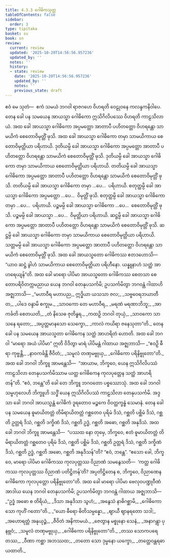 ```yaml
---
title: 4.3.3 ဂေါဓိကသုတ္တ
tableOfContents: false
sidebar:
  order: 3
type: tipitaka
basket: su
book: sn
review:
  current: review
  updated: '2025-10-20T14:56:56.957236'
  updated_by: ''
  notes: ''
  history:
  - state: review
    date: '2025-10-20T14:56:56.957236'
    updated_by: ''
    notes: ''
    previous_state: draft
---
```



<DynamicBreadcrumb />


<ReviewStatus review={frontmatter.review} showDetails={true} />

<HypothesisAnnotation frontmatter={frontmatter} />

<Division number="159" book="sn" e="ch" v="18" p="303">

<Paragraph number="886" book="sn">
ဧဝံ မေ သုတံ—  ဧကံ သမယံ ဘဂဝါ ရာဇဂဟေ ဝိဟရတိ ဝေဠုဝနေ ကလန္ဒကနိဝါပေ. တေန ခေါ ပန သမယေန အာယသ္မာ ဂေါဓိကော ဣသိဂိလိပဿေ ဝိဟရတိ ကာဠသိလာယံ. အထ ခေါ အာယသ္မာ ဂေါဓိကော အပ္ပမတ္တော အာတာပီ ပဟိတတ္တော ဝိဟရန္တော သာမယိကံ စေတောဝိမုတ္တိံ ဖုသိ. အထ ခေါ အာယသ္မာ ဂေါဓိကော တမှာ သာမယိကာယ စေတောဝိမုတ္တိယာ ပရိဟာယိ. ဒုတိယမ္ပိ ခေါ အာယသ္မာ ဂေါဓိကော အပ္ပမတ္တော အာတာပီ ပဟိတတ္တော ဝိဟရန္တော သာမယိကံ စေတောဝိမုတ္တိံ ဖုသိ. ဒုတိယမ္ပိ ခေါ အာယသ္မာ ဂေါဓိကော တမှာ သာမယိကာယ စေတောဝိမုတ္တိယာ ပရိဟာယိ. တတိယမ္ပိ ခေါ အာယသ္မာ ဂေါဓိကော အပ္ပမတ္တော အာတာပီ ပဟိတတ္တော ဝိဟရန္တော သာမယိကံ စေတောဝိမုတ္တိံ ဖုသိ. တတိယမ္ပိ ခေါ အာယသ္မာ ဂေါဓိကော တမှာ …ပေ…  ပရိဟာယိ. စတုတ္ထမ္ပိ ခေါ အာယသ္မာ ဂေါဓိကော အပ္ပမတ္တော …ပေ…  ဝိမုတ္တိံ ဖုသိ. စတုတ္ထမ္ပိ ခေါ အာယသ္မာ ဂေါဓိကော တမှာ …ပေ…  ပရိဟာယိ. ပဉ္စမမ္ပိ ခေါ အာယသ္မာ ဂေါဓိကော …ပေ…  စေတောဝိမုတ္တိံ ဖုသိ. ပဉ္စမမ္ပိ ခေါ အာယသ္မာ …ပေ…  ဝိမုတ္တိယာ ပရိဟာယိ. ဆဋ္ဌမ္ပိ ခေါ အာယသ္မာ ဂေါဓိကော အပ္ပမတ္တော အာတာပီ ပဟိတတ္တော ဝိဟရန္တော သာမယိကံ စေတောဝိမုတ္တိံ ဖုသိ. ဆဋ္ဌမ္ပိ ခေါ အာယသ္မာ ဂေါဓိကော တမှာ သာမယိကာယ စေတောဝိမုတ္တိယာ ပရိဟာယိ. သတ္တမမ္ပိ ခေါ အာယသ္မာ ဂေါဓိကော အပ္ပမတ္တော အာတာပီ ပဟိတတ္တော ဝိဟရန္တော သာမယိကံ စေတောဝိမုတ္တိံ ဖုသိ.
</Paragraph>

<Paragraph number="887" book="sn">
အထ ခေါ အာယသ္မတော ဂေါဓိကဿ ဧတဒဟောသိ—  “ယာဝ ဆဋ္ဌံ ခွါဟံ သာမယိကာယ စေတောဝိမုတ္တိယာ ပရိဟီနော. ယန္နူနာဟံ သတ္ထံ အာဟရေယျန်”တိ. အထ ခေါ မာရော ပါပိမာ အာယသ္မတော ဂေါဓိကဿ စေတသာ စေတောပရိဝိတက္ကမညာယ ယေန ဘဂဝါ တေနုပသင်္ကမိ; ဥပသင်္ကမိတွာ ဘဂဝန္တံ ဂါထာဟိ အဇ္ဈဘာသိ—
</Paragraph>

<Paragraph number="888" type="verses" book="sn">
_“မဟာဝီရ မဟာပည,_  
ဣဒ္ဓိယာ ယသသာ ဇလ;_  
_သဗ္ဗဝေရဘယာတီတ,_  
_ပါဒေ ဝန္ဒာမိ စက္ခုမ._  

</Paragraph>

<Paragraph number="889" type="verses" book="sn">
_သာဝကော တေ မဟာဝီရ,_  
_မရဏံ မရဏာဘိဘူ;_  
_အာကင်္ခတိ စေတယတိ,_  
_တံ နိသေဓ ဇုတိန္ဓရ._  

</Paragraph>

<Paragraph number="890" type="verses" book="sn">
_ကထဉှိ ဘဂဝါ တုယှံ,_  
_သာဝကော သာသနေ ရတော;_  
_အပ္ပတ္တမာနသော သေက္ခော,_  
_ကာလံ ကယိရာ ဇနေသုတာ”တိ._  

</Paragraph>

<Paragraph number="891" book="sn">
တေန ခေါ ပန သမယေန အာယသ္မတာ ဂေါဓိကေန သတ္ထံ အာဟရိတံ ဟောတိ. အထ ခေါ ဘဂဝါ “မာရော အယံ ပါပိမာ” ဣတိ ဝိဒိတွာ မာရံ ပါပိမန္တံ ဂါထာယ အဇ္ဈဘာသိ—
</Paragraph>

<Paragraph number="892" type="verses" book="sn">
_“ဧဝဉှိ ဓီရာ ကုဗ္ဗန္တိ,_  
_နာဝကင်္ခန္တိ ဇီဝိတံ;_  
_သမူလံ တဏှမဗ္ဗုယှ,_  
_ဂေါဓိကော ပရိနိဗ္ဗုတော”တိ._  

</Paragraph>

<Paragraph number="893" book="sn">
အထ ခေါ ဘဂဝါ ဘိက္ခူ အာမန္တေသိ—  “အာယာမ, ဘိက္ခဝေ, ယေန ဣသိဂိလိပဿံ ကာဠသိလာ တေနုပသင်္ကမိဿာမ ယတ္ထ ဂေါဓိကေန ကုလပုတ္တေန သတ္ထံ အာဟရိတန်”တိ. “ဧဝံ, ဘန္တေ”တိ ခေါ တေ ဘိက္ခူ ဘဂဝတော ပစ္စဿောသုံ.
</Paragraph>

<Paragraph number="894" book="sn">
အထ ခေါ ဘဂဝါ သမ္ဗဟုလေဟိ ဘိက္ခူဟိ သဒ္ဓိံ ယေန ဣသိဂိလိပဿံ ကာဠသိလာ တေနုပသင်္ကမိ. အဒ္ဒသာ ခေါ ဘဂဝါ အာယသ္မန္တံ ဂေါဓိကံ ဒူရတောဝ မဉ္စကေ ဝိဝတ္တက္ခန္ဓံ သေမာနံ. တေန ခေါ ပန သမယေန ဓူမာယိတတ္တံ တိမိရာယိတတ္တံ ဂစ္ဆတေဝ ပုရိမံ ဒိသံ, ဂစ္ဆတိ ပစ္ဆိမံ ဒိသံ, ဂစ္ဆတိ ဥတ္တရံ ဒိသံ, ဂစ္ဆတိ ဒက္ခိဏံ ဒိသံ, ဂစ္ဆတိ ဥဒ္ဓံ, ဂစ္ဆတိ အဓော, ဂစ္ဆတိ အနုဒိသံ.
</Paragraph>

<Paragraph number="895" book="sn">
အထ ခေါ ဘဂဝါ ဘိက္ခူ အာမန္တေသိ—  “ပဿထ နော တုမှေ, ဘိက္ခဝေ, ဧတံ ဓူမာယိတတ္တံ တိမိရာယိတတ္တံ ဂစ္ဆတေဝ ပုရိမံ ဒိသံ, ဂစ္ဆတိ ပစ္ဆိမံ ဒိသံ, ဂစ္ဆတိ ဥတ္တရံ ဒိသံ, ဂစ္ဆတိ ဒက္ခိဏံ ဒိသံ, ဂစ္ဆတိ ဥဒ္ဓံ, ဂစ္ဆတိ အဓော, ဂစ္ဆတိ အနုဒိသန်”တိ? “ဧဝံ, ဘန္တေ”. “ဧသော ခေါ, ဘိက္ခဝေ, မာရော ပါပိမာ ဂေါဓိကဿ ကုလပုတ္တဿ ဝိညာဏံ သမနွေသတိ—  ‘ကတ္ထ ဂေါဓိကဿ ကုလပုတ္တဿ ဝိညာဏံ ပတိဋ္ဌိတန်’တိ? အပ္ပတိဋ္ဌိတေန စ, ဘိက္ခဝေ, ဝိညာဏေန ဂေါဓိကော ကုလပုတ္တော ပရိနိဗ္ဗုတော”တိ. အထ ခေါ မာရော ပါပိမာ ဗေလုဝပဏ္ဍုဝီဏံ အာဒါယ ယေန ဘဂဝါ တေနုပသင်္ကမိ; ဥပသင်္ကမိတွာ ဘဂဝန္တံ ဂါထာယ အဇ္ဈဘာသိ—
</Paragraph>

<Paragraph number="896" type="verses" book="sn">
_“ဥဒ္ဓံ အဓော စ တိရိယံ,_  
_ဒိသာ အနုဒိသာ သွဟံ;_  
_အနွေသံ နာဓိဂစ္ဆာမိ,_  
_ဂေါဓိကော သော ကုဟိံ ဂတော”တိ._  

</Paragraph>

<Paragraph number="897" type="verses" book="sn">
_“ယော ဓီရော ဓိတိသမ္ပန္နော,_  
_ဈာယီ ဈာနရတော သဒါ;_  
_အဟောရတ္တံ အနုယုဉ္ဇံ,_  
_ဇီဝိတံ အနိကာမယံ._  

</Paragraph>

<Paragraph number="898" type="verses" book="sn">
_ဇေတွာန မစ္စုနော သေနံ,_  
_အနာဂန္တွာ ပုနဗ္ဘဝံ;_  
_သမူလံ တဏှမဗ္ဗုယှ,_  
_ဂေါဓိကော ပရိနိဗ္ဗုတော”တိ._  

</Paragraph>

<Paragraph number="899" type="verses" book="sn">
_တဿ သောကပရေတဿ,_  
_ဝီဏာ ကစ္ဆာ အဘဿထ;_  
_တတော သော ဒုမ္မနော ယက္ခော,_  
_တတ္ထေဝန္တရဓာယထာတိ._
</Paragraph>
</Division>